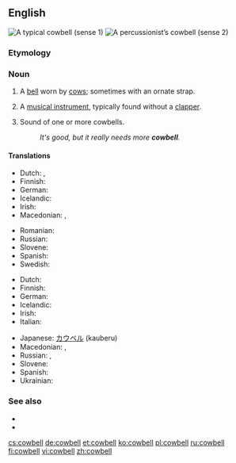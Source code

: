 ==English==
[[Image:Cowbell-2.jpg|thumb|right|A typical cowbell (sense 1)]]
[[Image:Koebel.jpg|thumb|right|A percussionist’s cowbell (sense 2)]]
{{rfex|sound file, please}}
===Etymology===
{{compound|cow|bell}}

===Noun===
{{en-noun|s|-}}

# A [[bell]] worn by [[cow]]s; sometimes with an ornate strap.
# {{context|musical instruments}} A [[musical instrument]], typically found without a [[clapper]].
# {{context|uncountable|music}} Sound of one or more cowbells.
#: ''It's good, but it really needs more '''cowbell'''.''

====Translations====
{{trans-top|bell worn by cows}}
* Dutch: {{t-|nl|koeienbel|f}}, {{t-|nl|koebel|f}}
* Finnish: {{t+|fi|lehmänkello}}
* German: {{t-|de|Kuhglocke|f}}
* Icelandic: {{t-|is|kúabjalla|f}}
* Irish: {{t-|ga|clog eallaigh|m}}
* Macedonian: {{t-|mk|клопотарец|m|tr=klopotárec}}, {{t-|mk|прапорец|m|tr=práporec}}
{{trans-mid}}
* Romanian: {{t-|ro|talangă|f}}
* Russian: {{t-|ru|коровий колокольчик|m|tr=koróvij kolokól’čik}}
* Slovene: {{t-|sl|kravji zvonec|m}}
* Spanish: {{t-|es|cencerro|m}}
* Swedish: {{t+|sv|koskälla|c}}
{{trans-bottom}}

{{trans-top|musical instrument}}
* Dutch: {{t-|nl|koebel|f}}
* Finnish: {{t+|fi|lehmänkello}}
* German: {{t-|de|Kuhglocke|f}}
* Icelandic: {{t-|is|kúabjalla|f}}
* Irish: {{t-|ga|clog eallaigh|m}}
* Italian: {{t+|it|campanaccio|m}}
{{trans-mid}}
* Japanese: [[カウベル]] (kauberu)
* Macedonian: {{t-|mk|клопотарец|m|tr=klopotárec}}, {{t-|mk|прапорец|m|tr=práporec}}
* Russian: {{t+|ru|колоколец|m|tr=kolokólets}}, {{t-|ru|сенсерро|n|tr=sensérro}}
* Slovene: {{t-|sl|kravji zvonec|m}}
* Spanish: {{t-|es|cencerro|m}}
* Ukrainian: {{t-|uk|тронка|f|tr=tronka}}
{{trans-bottom}}

===See also===
* {{pedia}}
* {{pedia|More cowbell}}
[[cs:cowbell]]
[[de:cowbell]]
[[et:cowbell]]
[[ko:cowbell]]
[[pl:cowbell]]
[[ru:cowbell]]
[[fi:cowbell]]
[[vi:cowbell]]
[[zh:cowbell]]